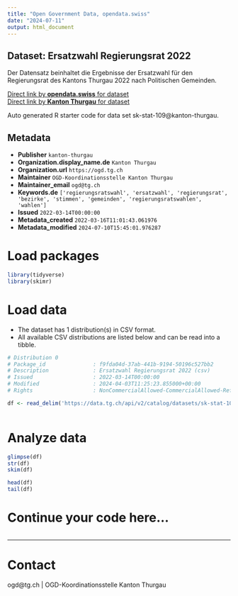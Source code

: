 ```yaml
---
title: "Open Government Data, opendata.swiss"
date: "2024-07-11"
output: html_document
---
```


## Dataset: Ersatzwahl Regierungsrat 2022

Der Datensatz beinhaltet die Ergebnisse der Ersatzwahl für den Regierungsrat des Kantons Thurgau 2022 nach Politischen Gemeinden.

[Direct link by **opendata.swiss** for dataset](https://opendata.swiss/de/dataset/ersatzwahl-regierungsrat-2022)<br>
[Direct link by **Kanton Thurgau** for dataset](https://data.tg.ch/explore/dataset/sk-stat-109/)

Auto generated R starter code for data set sk-stat-109@kanton-thurgau.

## Metadata

- **Publisher** `kanton-thurgau`
- **Organization.display_name.de** `Kanton Thurgau`
- **Organization.url** `https://ogd.tg.ch`
- **Maintainer** `OGD-Koordinationsstelle Kanton Thurgau`
- **Maintainer_email** `ogd@tg.ch`
- **Keywords.de** `['regierungsratswahl', 'ersatzwahl', 'regierungsrat', 'bezirke', 'stimmen', 'gemeinden', 'regierungsratswahlen', 'wahlen']`
- **Issued** `2022-03-14T00:00:00`
- **Metadata_created** `2022-03-16T11:01:43.061976`
- **Metadata_modified** `2024-07-10T15:45:01.976287`


# Load packages

```r

library(tidyverse)
library(skimr)

```

# Load data

-   The dataset has 1 distribution(s) in CSV format.
-   All available CSV distributions are listed below and can be read into a tibble.

```r

# Distribution 0
# Package_id               : f9fda04d-37ab-441b-9194-50196c527bb2
# Description              : Ersatzwahl Regierungsrat 2022 (csv)
# Issued                   : 2022-03-14T00:00:00
# Modified                 : 2024-04-03T11:25:23.855000+00:00
# Rights                   : NonCommercialAllowed-CommercialAllowed-ReferenceRequired

df <- read_delim('https://data.tg.ch/api/v2/catalog/datasets/sk-stat-109/exports/csv')



```

# Analyze data

```r

glimpse(df)
str(df)
skim(df)

head(df)
tail(df)

```

# Continue your code here...

```r

```

------------------------------------------------------------------------

# Contact

ogd@tg.ch | OGD-Koordinationsstelle Kanton Thurgau
